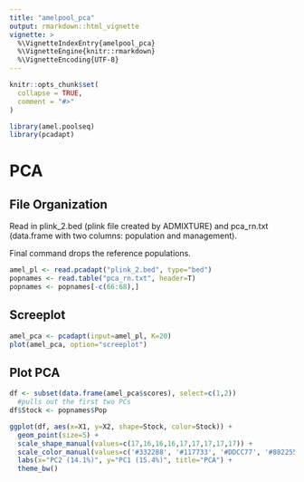 ```yaml
---
title: "amelpool_pca"
output: rmarkdown::html_vignette
vignette: >
  %\VignetteIndexEntry{amelpool_pca}
  %\VignetteEngine{knitr::rmarkdown}
  %\VignetteEncoding{UTF-8}
---
```


```r
knitr::opts_chunk$set(
  collapse = TRUE,
  comment = "#>"
)
```

```r
library(amel.poolseq)
library(pcadapt)
```

# PCA

## File Organization
Read in plink_2.bed (plink file created by ADMIXTURE) and pca_rn.txt (data.frame with two columns: population and management).

Final command drops the reference populations.

```r
amel_pl <- read.pcadapt("plink_2.bed", type="bed")
popnames <- read.table("pca_rn.txt", header=T)
popnames <- popnames[-c(66:68),]
```

## Screeplot
```r
amel_pca <- pcadapt(input=amel_pl, K=20)
plot(amel_pca, option="screeplot")
```

## Plot PCA
```r
df <- subset(data.frame(amel_pca$scores), select=c(1,2)) 
  #pulls out the first two PCs
df$Stock <- popnames$Pop  

ggplot(df, aes(x=X1, y=X2, shape=Stock, color=Stock)) + 
  geom_point(size=5) +
  scale_shape_manual(values=c(17,16,16,16,17,17,17,17,17)) +
  scale_color_manual(values=c('#332288', '#117733', '#DDCC77', '#882255', '#44AA99', '#CC6677', '#AA4499', '#882255', '#88CCEE')) +
  labs(x="PC2 (14.1%)", y="PC1 (15.4%)", title="PCA") +
  theme_bw()
```